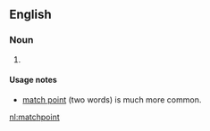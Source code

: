 ==English==

===Noun===
{{en-noun}}

# {{alternative spelling of|match point|lang=en}}  

====Usage notes====
* [[match point]] (two words) is much more common.

[[nl:matchpoint]]